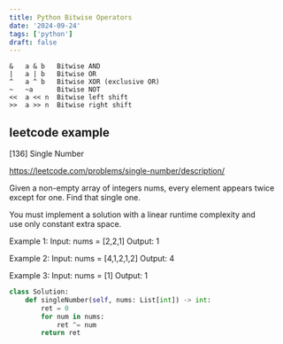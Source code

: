 ```yaml
---
title: Python Bitwise Operators
date: '2024-09-24'
tags: ['python']
draft: false
---
```


```
&	a & b	Bitwise AND
|	a | b	Bitwise OR
^	a ^ b	Bitwise XOR (exclusive OR)
~	~a	    Bitwise NOT
<<	a << n	Bitwise left shift
>>	a >> n	Bitwise right shift
```

## leetcode example
[136] Single Number

https://leetcode.com/problems/single-number/description/

Given a non-empty array of integers nums, every element appears twice except
for one. Find that single one.

You must implement a solution with a linear runtime complexity and use only
constant extra space.


Example 1:
Input: nums = [2,2,1]
Output: 1

Example 2:
Input: nums = [4,1,2,1,2]
Output: 4

Example 3:
Input: nums = [1]
Output: 1


```python
class Solution:
    def singleNumber(self, nums: List[int]) -> int:
        ret = 0
        for num in nums:
            ret ^= num
        return ret
```